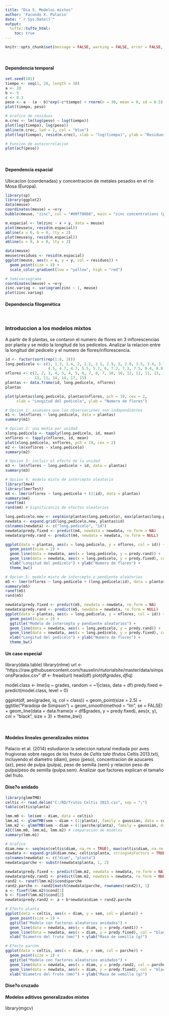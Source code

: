 ```yaml
---
title: "Dia 5. Modelos mixtos"
author: 'Facundo X. Palacio'
date: "`r Sys.Date()`"
output: 
  tufte::tufte_html:
    toc: true
---
```


```r
knitr::opts_chunk$set(message = FALSE, warning = FALSE, error = FALSE, echo = TRUE)
```

\

#### Dependencia temporal
```r
set.seed(101)
tiempo <- seq(1, 20, length = 30)
a <- 20
b <- 5
c <- 0.3
peso <- a - (a - b)*exp(-c*tiempo) + rnorm(n = 30, mean = 0, sd = 0.5)
plot(tiempo, peso)

# Grafico de residuos
m.crec <- lm(log(peso) ~ log(tiempo))
plot(log(tiempo), log(peso))
abline(m.crec, lwd = 2, col = "blue")
plot(log(tiempo), resid(m.crec), xlab = "log(tiempo)", ylab = "Residuos")

# Funcion de autocorrelacion
plot(acf(peso))
```

\

#### Dependencia espacial
Ubicacion (coordenadas) y concentracion de metales pesados en el rio Mosa (Europa).
```r
library(sp)
library(ggplot2)
data(meuse)
coordinates(meuse) = ~x+y
bubble(meuse, "zinc", col = "#00ff0088", main = "zinc concentrations (ppm)")

m.espacial <- lm(zinc ~ x + y, data = meuse)
plot(meuse$x, resid(m.espacial))
abline(a = 0, b = 0, lty = 2)
plot(meuse$y, resid(m.espacial))
abline(a = 0, b = 0, lty = 2)

data(meuse)
meuse$residuos <- resid(m.espacial)
ggplot(meuse, aes(x = x, y = y, col = residuos)) +
  geom_point(size = 4) +
  scale_color_gradient(low = "yellow", high = "red")

# Semivariograma
coordinates(meuse) = ~x+y
zinc.variog <- variogram(zinc ~ 1, meuse)
plot(zinc.variog)
```

#### Dependencia filogenética

\

### Introduccion a los modelos mixtos
A partir de 8 plantas, se contaron el numero de flores en 3 inflorescencias por planta y se midio la longitud de los pedicelos. Analizar la relacion entre la longitud del pedicelo y el numero de flores/inflorescencia.
```r
id <- factor(sort(rep(1:8, 3)))
long.pedicelo <- c(1, 1.3, 1.4, 2, 2.2, 2.1, 2.9, 3, 2.8, 3.5, 3.4, 3.7,
                   4.5, 4.7, 4.7, 5.5, 5.7, 6, 7.2, 7.3, 7.5, 8.4, 8.8, 8.6)
nflores <- c(2, 2, 3, 4, 5, 4, 5, 6, 7, 8, 7, 10, 10, 12, 11, 11, 13, 12,
             13, 11, 14, 14, 17, 15)
plantas <- data.frame(id, long.pedicelo, nflores)
plantas

plot(plantas$long.pedicelo, plantas$nflores, pch = 19, cex = 2, 
     xlab = "Longitud del pedicelo", ylab = "Numero de flores")

# Opcion 1: asumimos que las observaciones son independientes
m1 <- lm(nflores ~ long.pedicelo, data = plantas)
summary(m1)

# Opcion 2: una media por unidad
xlong.pedicelo <- tapply(long.pedicelo, id, mean)
xnflores <- tapply(nflores, id, mean)
plot(xlong.pedicelo, xnflores, pch = 19, cex = 2)
m2 <- lm(xnflores ~ xlong.pedicelo)
summary(m2)

# Opcion 3: incluir el efecto de la unidad
m3 <- lm(nflores ~ long.pedicelo + id, data = plantas)
summary(m3)

# Opcion 4: modelo mixto de intercepto aleatorio
library(lme4)
library(lmerTest)
m4 <- lmer(nflores ~ long.pedicelo + (1|id), data = plantas)
summary(m4)
ranef(m4) 
rand(m4) # Significancia de efectos aleatorios

long.pedicelo.new <- seq(min(plantas$long.pedicelo), max(plantas$long.pedicelo), length = 100)
newdata <- expand.grid(long.pedicelo.new, plantas$id)
colnames(newdata) <- c("long.pedicelo", "id")
newdata$predy.fixed <- predict(m4, newdata = newdata, re.form = NA)
newdata$predy.rand <- predict(m4, newdata = newdata, re.form = NULL)

ggplot(data = plantas, aes(x = long.pedicelo, y = nflores, col = id)) +
  geom_point(size = 2) + 
  geom_line(data = newdata, aes(x = long.pedicelo, y = predy.rand)) +
  geom_line(data = newdata, aes(x = long.pedicelo, y = predy.fixed), col = "black", size = 2) + ggtitle("Modelo de intercepto aleatorio") +
  xlab("Longitud del pedicelo") + ylab("Numero de flores") +
  theme_bw()

# Opcion 5: modelo mixto de intercepto y pendiente aleatorios
m5 <- lmer(nflores ~ long.pedicelo + (long.pedicelo|id), data = plantas)
summary(m5)
ranef(m5)
rand(m5)

newdata$predy.fixed <- predict(m5, newdata = newdata, re.form = NA)
newdata$predy.rand <- predict(m5, newdata = newdata, re.form = NULL)
ggplot(data = plantas, aes(x = long.pedicelo, y = nflores, col = id)) +
  geom_point(size = 2) + 
  ggtitle("Modelo de intercepto y pendiente aleatorios") +
  geom_line(data = newdata, aes(x = long.pedicelo, y = predy.rand)) +
  geom_line(data = newdata, aes(x = long.pedicelo, y = predy.fixed), col = "black", size = 2) +
  xlab("Longitud del pedicelo") + ylab("Numero de flores") +
  theme_bw()
```

#### Un caso especial
library(data.table)
library(nlme)
url <- "https://raw.githubusercontent.com/hauselin/rtutorialsite/master/data/simpsonsParadox.csv"
df <- fread(url)
head(df)
plot(df$grades, df$iq)

model.class <- lme(iq ~ grades, random = ~1|class, data = df)
predy.fixed <- predict(model.class, level = 0)
 
ggplot(df, aes(grades, iq, col = class)) + geom_point(size = 2.5) +
ggtitle("Paradoja de Simpson") +
geom_smooth(method = "lm", se = FALSE) +
geom_line(data = data.frame(x = df$grades, y = predy.fixed), aes(x, y), col = "black", size = 3) +
theme_bw()

\

#### Modelos lineales generalizados mixtos
Palacio et al. (2014) estudiaron la seleccion natural mediada por aves frugivoras sobre rasgos de los frutos de *Celtis tala* (frutos Celtis 2013.txt), incluyendo el diametro (diam), peso (peso), concentracion de azucares (az), peso de pulpa (pulpa), peso de semilla (sem) y relacion peso de pulpa/peso de semilla (pulpa.sem). Analizar que factores explican el tamaño del fruto. 

#### Dise?o anidado
```r
library(glmmTMB)
celtis <- read.delim("C:/RD/frutos Celtis 2013.csv", sep = ";")
table(celtis$planta)

lmm.m0 <- lm(sem ~ diam, data = celtis)
lmm.m1 <- glmmTMB(sem ~ diam + (1|planta), family = gaussian, data = celtis)
lmm.m2 <- glmmTMB(sem ~ diam + (1|parche/planta), family = gaussian, data = celtis)
AIC(lmm.m0, lmm.m1, lmm.m2) # comparacion de modelos
summary(lmm.m1)

# Grafico
diam.new <- seq(min(celtis$diam, na.rm = TRUE), max(celtis$diam, na.rm = TRUE), length = 5)
newdata <- expand.grid(diam.new, celtis$planta, stringsAsFactors = TRUE)
colnames(newdata) <- c("diam", "planta")
newdata$parche <- substr(newdata$planta, 1, 2)

newdata$predy.fixed <- predict(lmm.m2, newdata = newdata, re.form = NA) # poblacional
newdata$predy.rand1 <- predict(lmm.m2, newdata = newdata, re.form = NULL) # planta
rand2 <- ranef(lmm.m2)$cond$parche
rand2.parche <- rand2[match(newdata$parche, rownames(rand2)), 1]
a <- fixef(lmm.m2)$cond[1]
b <- fixef(lmm.m2)$cond[2]
newdata$predy.rand2 <- a + b*newdata$diam + rand2.parche

# Efecto planta
ggplot(data = celtis, aes(x = diam, y = sem, col = planta)) +
  geom_point(size = 2) + 
  ggtitle("Modelo con factores aleatorios anidados") +
  geom_line(data = newdata, aes(x = diam, y = predy.rand1)) +
  geom_line(data = newdata, aes(x = diam, y = predy.fixed), col = "black", size = 2) +
  xlab("Diametro del fruto (mm)") + ylab("Masa de semilla (g)")

# Efecto parche
ggplot(data = celtis, aes(x = diam, y = sem, col = parche)) +
  geom_point(size = 2) + 
  ggtitle("Modelo con factores aleatorios anidados") +
  geom_line(data = newdata, aes(x = diam, y = predy.rand2, col = parche)) +
  geom_line(data = newdata, aes(x = diam, y = predy.fixed), col = "black", size = 2) +
  xlab("Diametro del fruto (mm)") + ylab("Masa de semilla (g)")
```

#### Dise?o cruzado



#### Modelos aditivos generalizados mixtos

library(mgcv)




